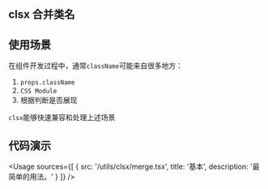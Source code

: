 
## clsx 合并类名

## 使用场景

在组件开发过程中，通常`className`可能来自很多地方：

1. `props.className`
2. `CSS Module`
3. 根据判断是否展现

`clsx`能够快速兼容和处理上述场景

## 代码演示

<Usage
  sources={[
    {
      src: '/utils/clsx/merge.tsx',
      title: '基本',
      description: '最简单的用法。'
    }
  ]}
/>
